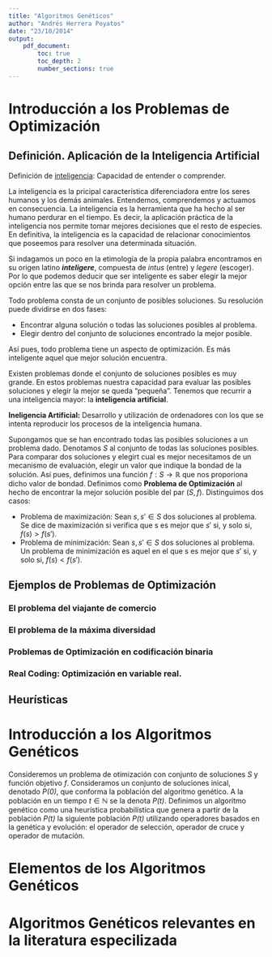 ```yaml
---
title: "Algoritmos Genéticos"
author: "Andrés Herrera Poyatos"
date: "23/10/2014"
output: 
    pdf_document:
        toc: true
        toc_depth: 2
        number_sections: true
---
```


# Introducción a los Problemas de Optimización

## Definición. Aplicación de la Inteligencia Artificial

Definición de [inteligencia](http://lema.rae.es/drae/?val=inteligencia): Capacidad de entender o comprender.

La inteligencia es la pricipal característica diferenciadora entre los seres humanos y los demás animales.
Entendemos, comprendemos y actuamos en consecuencia. La inteligencia es la herramienta que ha hecho al
ser humano perdurar en el tiempo. Es decir, la aplicación práctica de la inteligencia nos permite
tomar mejores decisiones que el resto de especies. En definitiva, la inteligencia es la capacidad de 
relacionar conocimientos que poseemos para resolver una determinada situación. 

Si indagamos un poco en la etimología de la propia palabra encontramos en su origen latino 
***inteligere***, compuesta de *intus* (entre) y *legere* (escoger). Por lo que podemos deducir 
que ser inteligente es saber elegir la mejor opción  entre las que se nos brinda para resolver 
un problema.

Todo problema consta de un conjunto de posibles soluciones. Su resolución puede
dividirse en dos fases:

- Encontrar alguna solución o todas las soluciones posibles al problema.
- Elegir dentro del conjunto de soluciones encontrado la mejor posible.

Así pues, todo problema tiene un aspecto de optimización. Es más inteligente
aquel que mejor solución encuentra.

Existen problemas donde el conjunto de soluciones posibles es muy grande. En estos problemas
nuestra capacidad para evaluar las posibles soluciones y elegir la mejor se queda "pequeña".
Tenemos que recurrir a una inteligencia mayor: la **inteligencia artificial**.

**Ineligencia Artificial:** Desarrollo y utilización de ordenadores con los que se intenta reproducir 
los procesos de la inteligencia humana.

Supongamos que se han encontrado todas las posibles soluciones a un problema dado. Denotamos *S*
al conjunto de todas las soluciones posibles. Para comparar dos soluciones y elegirt cual es mejor
necesitamos de un mecanismo de evaluación, elegir un valor que indique la bondad de la solución.
Así pues, definimos una función $f: S \rightarrow \mathbb{R}$ que nos proporiona dicho valor de 
bondad. Definimos como **Problema de Optimización** al hecho de encontrar la mejor solución posible
del par $(S, f)$. Distinguimos dos casos:

- Problema de maximización: Sean $s,s' \in S$ dos soluciones al problema. Se dice de maximización
si verifica que s es mejor que $s'$ si, y solo si, $f(s) > f(s')$.
- Problema de minimización: Sean $s,s' \in S$ dos soluciones al problema. Un problema de minimización
es aquel en el que s es mejor que $s'$ si, y solo si, $f(s) < f(s')$.

## Ejemplos de Problemas de Optimización

### El problema del viajante de comercio
### El problema de la máxima diversidad
### Problemas de Optimización en codificación binaria
### Real Coding: Optimización en variable real.

## Heurísticas

# Introducción a los Algoritmos Genéticos

Consideremos un problema de otimización con conjunto de soluciones *S* y función objetivo *f*.
Consideramos un conjunto de soluciones inical, denotado *P(0)*, que conforma la población del
algoritmo genético. A la población en un tiempo $t \in \mathbb{N}$ se la denota *P(t)*. Definimos
un algoritmo genético como una heurística probabilística que genera a partir de la población *P(t)*
la siguiente población *P(t)* utilizando operadores basados en la genética y evolución: el operador
de selección, operador de cruce y operador de mutación.



# Elementos de los Algoritmos Genéticos

# Algoritmos Genéticos relevantes en la literatura especilizada